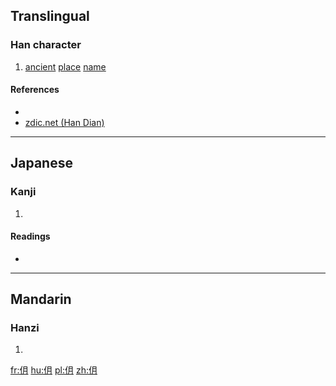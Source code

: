 ==Translingual==

===Han character===
{{Han char|rn=9|rad=人|as=04|sn=6|four=2722<sub>0</sub>|canj=人月 (OB), XX人月 (XXOB)|ids=⿰[[亻]][[月]]}}

# [[ancient]] [[place]] [[name]]

====References====
* {{Han ref|kx=0094.160|dkj=00408|hdz=10124.150|uh=4EF4|ud=20212|bh=C9BA|bd=51642}}
*[http://www.zdic.net/zd/zi/ZdicE4ZdicBBZdicB4.htm zdic.net (Han Dian)]

----

==Japanese==

===Kanji===
{{ja-kanji|grade=|rs=人04}}

# {{defn|lang=ja|sort=人04}}

====Readings====
* {{ja-readings|on=[[がつ]] (gatsu), [[がち]] (gachi)|kun=}}

----

==Mandarin==

===Hanzi===
{{cmn-hanzi|pin=[[wò]] ([[wo4]])|wg=wo<sup>4</sup>}}

# {{defn|lang=cmn|sort=人04}}

[[fr:仴]]
[[hu:仴]]
[[pl:仴]]
[[zh:仴]]